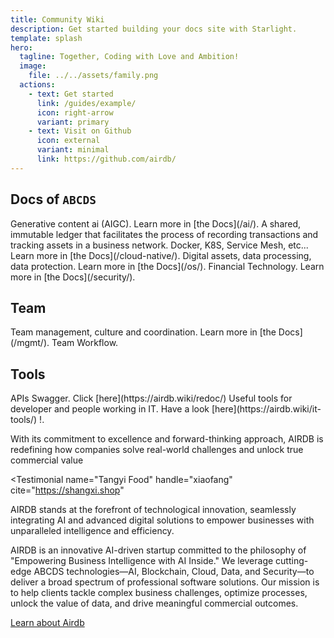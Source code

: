 ```yaml
---
title: Community Wiki
description: Get started building your docs site with Starlight.
template: splash
hero:
  tagline: Together, Coding with Love and Ambition!
  image:
    file: ../../assets/family.png
  actions:
    - text: Get started
      link: /guides/example/
      icon: right-arrow
      variant: primary
    - text: Visit on Github
      icon: external
      variant: minimal
      link: https://github.com/airdb/
---
```



## Docs of `ABCDS`

<CardGrid stagger>
  <Card title="AI" icon="add-document">
    Generative content ai (AIGC). Learn more in [the Docs](/ai/).
  </Card>
  <Card title="Blockchain" icon="add-document">
   A shared, immutable ledger that facilitates the process of recording transactions and tracking assets in a business network.
  </Card>
  <Card title="Cloud Native" icon="pencil">
    Docker, K8S, Service Mesh, etc... Learn more in [the Docs](/cloud-native/).
  </Card>
  <Card title="BigData" icon="setting">
    Digital assets, data processing, data protection. Learn more in [the
    Docs](/os/).
  </Card>
  <Card title="Security" icon="setting">
    Financial Technology. Learn more in [the Docs](/security/).
  </Card>

</CardGrid>

## Team

<CardGrid stagger>
  <Card title="team mgmt" icon="moon">
    Team management, culture and coordination. Learn more in [the Docs](/mgmt/).
  </Card>
  <Card title="Workflow" icon="moon">
    Team Workflow.
  </Card>
</CardGrid>

## Tools

<CardGrid stagger>
  <Card title="Redoc" icon="pencil">
    APIs Swagger. Click [here](https://airdb.wiki/redoc/)
  </Card>
  <Card title="It-Tools" icon="pencil">
    Useful tools for developer and people working in IT. Have a look
    [here](https://airdb.wiki/it-tools/) !.
  </Card>
</CardGrid>

<TestimonialGrid title="What people are saying">
  <Testimonial
    name="Bao Bei Hui Jia"
    handle="fangbin_lin"
    cite="https://baobeihuijia.com/"
  >

With its commitment to excellence and forward-thinking approach, AIRDB is redefining how companies solve real-world challenges and unlock true commercial value

  </Testimonial>

  <Testimonial
    name="Tangyi Food"
    handle="xiaofang"
    cite="https://shangxi.shop"
  >

AIRDB stands at the forefront of technological innovation, seamlessly integrating AI and advanced digital solutions to empower businesses with unparalleled intelligence and efficiency.

  </Testimonial>

</TestimonialGrid>

<AboutAstro title="Brought Values to You">
AIRDB is an innovative AI-driven startup committed to the philosophy of "Empowering Business Intelligence with AI Inside." 
We leverage cutting-edge ABCDS technologies—AI, Blockchain, Cloud, Data, and Security—to deliver a broad spectrum of professional software solutions. 
Our mission is to help clients tackle complex business challenges, optimize processes, unlock the value of data, and drive meaningful commercial outcomes.

[Learn about Airdb](https://github.com/airdb/)

</AboutAstro>
